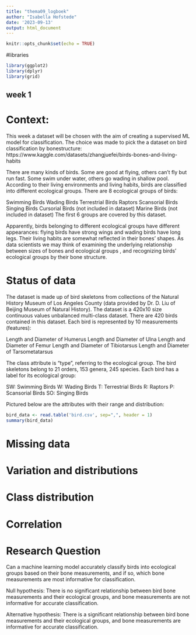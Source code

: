 ```yaml
---
title: "thema09_logboek"
author: "Isabella Hofstede"
date: '2023-09-13'
output: html_document
---
```


```r
knitr::opts_chunk$set(echo = TRUE)
```

#libraries 
```r
library(ggplot2)
library(dplyr)
library(grid)
```

## week 1

# Context:
This week a dataset will be chosen with the aim of creating a supervised ML model for classification. The choice was made to pick the a dataset on bird classification by bonestructure: https://www.kaggle.com/datasets/zhangjuefei/birds-bones-and-living-habits

There are many kinds of birds. Some are good at flying, others can't fly but run fast. Some swim under water, others go wading in shallow pool. According to their living environments and living habits, birds are classified into different ecological groups. There are 8 ecological groups of birds:

Swimming Birds
Wading Birds
Terrestrial Birds
Raptors
Scansorial Birds
Singing Birds
Cursorial Birds (not included in dataset)
Marine Birds (not included in dataset)
The first 6 groups are covered by this dataset.

Apparently, birds belonging to different ecological groups have different appearances: flying birds have strong wings and wading birds have long legs. Their living habits are somewhat reflected in their bones' shapes. As data scientists we may think of examining the underlying relationship between sizes of bones and ecological groups , and recognizing birds' ecological groups by their bone structure.

# Status of data
The dataset is made up of bird skeletons from collections of the Natural History Museum of Los Angeles County (data provided by Dr. D. Liu of Beijing Museum of Natural History). The dataset is a 420x10 size continuous values unbalanced multi-class dataset. There are 420 birds contained in this dataset. Each bird is represented by 10 measurements (features):

Length and Diameter of Humerus
Length and Diameter of Ulna
Length and Diameter of Femur
Length and Diameter of Tibiotarsus
Length and Diameter of Tarsometatarsus

The class attribute is "type", referring to the ecological group. The bird skeletons belong to 21 orders, 153 genera, 245 species. Each bird has a label for its ecological group:

SW: Swimming Birds
W: Wading Birds
T: Terrestrial Birds
R: Raptors
P: Scansorial Birds
SO: Singing Birds

Pictured below are the attributes with their range and distribution:
```r
bird_data <- read.table('bird.csv', sep=",", header = 1)
summary(bird_data)
```
# Missing data


# Variation and distributions 

# Class distribution 

# Correlation 

# Research Question 
Can a machine learning model accurately classify birds into ecological groups based on their bone measurements, and if so, which bone measurements are most informative for classification. 

Null hypothesis: There is no significant relationship between bird bone measurements and their ecological groups, and bone measurements are not informative for accurate classification. 

Alternative hypothesis: There is a significant relationship between bird bone measurements and their ecological groups, and bone measurements are informative for accurate classification. 